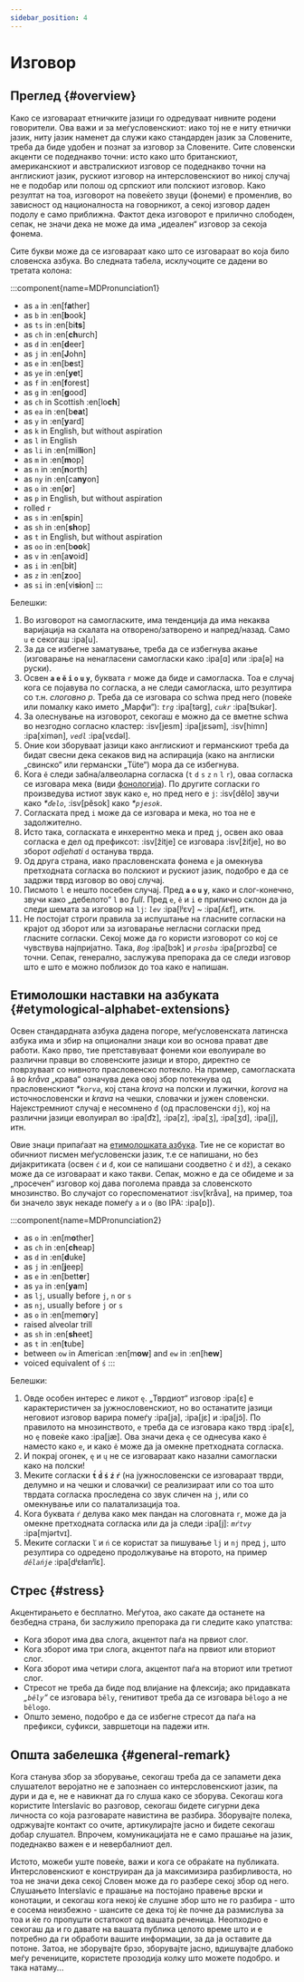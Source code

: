 ```yaml
---
sidebar_position: 4
---
```


# Изговор

## Преглед \{#overview}

Како се изговараат етничките јазици го одредуваат нивните родени говорители. Ова важи и за меѓусловенскиот: иако тој не е ниту етнички јазик, ниту јазик наменет да служи како стандарден јазик за Словените, треба да биде удобен и познат за изговор за Словените. Сите словенски акценти се подеднакво точни: исто како што британскиот, американскиот и австралискиот изговор се подеднакво точни на англискиот јазик, рускиот изговор на интерсловенскиот во никој случај не е подобар или полош од српскиот или полскиот изговор. Како резултат на тоа, изговорот на повеќето звуци (фонеми) е променлив, во зависност од националноста на говорникот, а секој изговор даден подолу е само приближна. Фактот дека изговорот е прилично слободен, сепак, не значи дека не може да има „идеален“ изговор за секоја фонема.

Сите букви може да се изговараат како што се изговараат во која било словенска азбука. Во следната табела, исклучоците се дадени во третата колона:

:::component{name=MDPronunciation1}
* as `a` in :en[f**a**ther]
* as `b` in :en[**b**ook]
* as `ts` in :en[bi**ts**]
* as `ch` in :en[**ch**urch]
* as `d` in :en[**d**eer]
* as `j` in :en[**J**ohn]
* as `e` in :en[b**e**st]
* as `ye` in :en[**ye**t]
* as `f` in :en[**f**orest]
* as `g` in :en[**g**ood]
* as `ch` in Scottish :en[lo**ch**]
* as `ea` in :en[b**ea**t]
* as `y` in :en[**y**ard]
* as `k` in English, but without aspiration
* as `l` in English
* as `li` in :en[mil**li**on]
* as `m` in :en[**m**op]
* as `n` in :en[**n**orth]
* as `ny` in :en[ca**ny**on]
* as `o` in :en[**o**r]
* as `p` in English, but without aspiration
* rolled `r`
* as `s` in :en[**s**pin]
* as `sh` in :en[**sh**op]
* as `t` in English, but without aspiration
* as `oo` in :en[b**oo**k]
* as `v` in :en[a**v**oid]
* as `i` in :en[b**i**t]
* as `z` in :en[**z**oo]
* as `si` in :en[vi**si**on]
:::

Белешки:

1. Во изговорот на самогласките, има тенденција да има некаква варијација на скалата на отворено/затворено и напред/назад. Само `u` е секогаш :ipa[u].
2. За да се избегне заматување, треба да се избегнува акање (изговарање на ненагласени самогласки како :ipa[ɑ] или :ipa[ə] на руски).
3. Освен **`a` `e` `ě` `i` `o` `u` `y`**, буквата `r` може да биде и самогласка. Тоа е случај кога се појавува по согласка, а не следи самогласка, што резултира со т.н. _слоговно р_. Треба да се изговара со schwa пред него (повеќе или помалку како името „Марфи“): _`trg`_ :ipa[tərg], _`cukr`_ :ipa[ʦukər].
4. За олеснување на изговорот, секогаш е можно да се вметне schwa во незгодно согласно кластер: :isv[jesm] :ipa[jɛsǝm], :isv[himn] :ipa[ximǝn],  _`vedl`_ :ipa[vɛdǝl].
5. Оние кои зборуваат јазици како англискиот и германскиот треба да бидат свесни дека секаков вид на аспирација (како на англиски „свинско“ или германски „Tüte“) мора да се избегнува.
6. Кога `ě` следи забна/алвеоларна согласка (`t` `d` `s` `z` `n` `l` `r`), оваа согласка се изговара мека (види [фонологија][1]). По другите согласки го произведува истиот звук како `e`, но пред него е `j`: :isv[dělo] звучи како _\*`ďelo`_, :isv[pěsok] како _\*`pjesok`_.
7. Согласката пред `i` може да се изговара и мека, но тоа не е задолжително.
8. Исто така, согласката е инхерентно мека и пред `j`, освен ако оваа согласка е дел од префиксот: :isv[žitje] се изговара :isv[žiťje], но во зборот _odjehati_ `d` останува тврда.
9. Од друга страна, иако прасловенската фонема `e` ја омекнува претходната согласка во полскиот и рускиот јазик, подобро е да се задржи тврд изговор во овој случај.
10. Писмото `l` е нешто посебен случај. Пред **`a` `o` `u` `y`**, како и слог-конечно, звучи како „дебелото“ `l` во _full_. Пред `e`, `ě`  и `i` е прилично склон да ја следи шемата за изговор на `lj`: _`lev`_ :ipa[lʲɛv] \~ :ipa[ʎɛf], итн.
11. Не постојат строги правила за испуштање на гласните согласки на крајот од зборот или за изговарање негласни согласки пред гласните согласки. Секој може да го користи изговорот со кој се чувствува најпријатно. Така, _`Bog`_ :ipa[bɔk] и _`prosba`_ :ipa[prɔzbɑ] се точни. Сепак, генерално, заслужува препорака да се следи изговор што е што е можно поблизок до тоа како е напишан.

## Етимолошки наставки на азбуката \{#etymological-alphabet-extensions}

Освен стандардната азбука дадена погоре, меѓусловенската латинска азбука има и збир на опционални знаци кои во основа прават две работи. Како прво, тие претставуваат фонеми кои еволуирале во различни правци во словенските јазици и второ, директно се поврзуваат со нивното прасловенско потекло. На пример, самогласката `å` во _kråva_ „крава“ означува дека овој збор потекнува од прасловенскиот _\*`korva`_, кој стана _krova_ на полски и лужички, _korova_ на источнословенски и _krava_ на чешки, словачки и јужен словенски. Најекстремниот случај е несомнено `đ` (од прасловенски `dj`), кој на различни јазици еволуирал во :ipa[d͡z], :ipa[z], :ipa[ʒ], :ipa[ʒd], :ipa[j],  итн.

Овие знаци припаѓаат на [етимолошката азбука][2]. Тие не се користат во обичниот писмен меѓусловенски јазик, т.е се напишани, но без дијакритиката (освен `ć` и `đ`, кои се напишани соодветно `č` и `dž`), а секако може да се изговараат и како такви. Сепак, можно е да се обидеме и за „просечен“ изговор кој дава поголема правда за словенското мнозинство. Во случајот со гореспоменатиот :isv[kråva], на пример, тоа би значело звук некаде помеѓу `a` и `o` (во IPA: :ipa[ɒ]).

:::component{name=MDPronunciation2}
* as `o` in :en[m**o**ther]
* as `ch` in :en[**ch**eap]
* as `d` in :en[**d**uke]
* as `j` in :en[**j**eep]
* as `e` in :en[bett**e**r]
* as `ya` in :en[**ya**m]
* as `lj`, usually before `j`, `n` or `s`
* as `nj`, usually before `j` or `s`
* as `o` in :en[mem**o**ry]
* raised alveolar trill
* as `sh` in :en[**sh**eet]
* as `t` in :en[**t**ube]
* between `ow` in American :en[m**ow**] and `ew` in :en[h**ew**]
* voiced equivalent of `ś`
:::

Белешки:

1. Овде особен интерес е ликот `ę`. „Тврдиот“ изговор :ipa[ɛ] е карактеристичен за јужнословенскиот, но во останатите јазици неговиот изговор варира помеѓу :ipa[ja], :ipa[jɛ]  и :ipa[jɔ̃]. По правилото на мнозинството, `e` треба да се изговара како тврд :ipa[ɛ], но `ę` повеќе како :ipa[jæ]. Ова значи дека `ę` се однесува како `ě` наместо како `e`, и како `ě` може да ја омекне претходната согласка.
2. И покрај огонек, `ę` и `ų` не се изговараат како назални самогласки како на полски!
3. Меките согласки **`t́` `d́` `ś` `ź` `ŕ`** (на јужнословенски се изговараат тврди, делумно и на чешки и словачки) се реализираат или со тоа што тврдата согласка проследена со звук сличен на `j`, или со омекнување или со палатализација тоа.
4. Кога буквата `ŕ` делува како мек пандан на слоговната `r`, може да ја омекне претходната согласка или да ја следи :ipa[j]: _`mŕtvy`_ :ipa[mjǝrtvɪ].
5. Меките согласки `ľ` и `ń` се користат за пишување `lj` и `nj` пред `j`, што резултира со одредено продолжување на второто, на пример _`dělańje`_ :ipa[dʲɛɫanʲĭɛ].

## Стрес \{#stress}

Акцентирањето е бесплатно. Меѓутоа, ако сакате да останете на безбедна страна, би заслужило препорака да ги следите како упатства:

- Кога зборот има два слога, акцентот паѓа на првиот слог.
- Кога зборот има три слога, акцентот паѓа на првиот или вториот слог.
- Кога зборот има четири слога, акцентот паѓа на вториот или третиот слог.
- Стресот не треба да биде под влијание на флексија; ако придавката _„`běly`“_ се изговара `běly`, генитивот треба да се изговара `bělogo` а не `bělogo`.
- Општо земено, подобро е да се избегне стресот да паѓа на префикси, суфикси, завршетоци на падежи итн.

## Општа забелешка \{#general-remark}

Кога станува збор за зборување, секогаш треба да се запамети дека слушателот веројатно не е запознаен со интерсловенскиот јазик, па дури и да е, не е навикнат да го слуша како се зборува. Секогаш кога користите Interslavic во разговор, секогаш бидете сигурни дека личноста со која разговарате навистина ве разбира. Зборувајте полека, одржувајте контакт со очите, артикулирајте јасно и бидете секогаш добар слушател. Впрочем, комуникацијата не е само прашање на јазик, подеднакво важен е и невербалниот дел.

Истото, можеби уште повеќе, важи и кога се обраќате на публиката. Интерсловенскиот е конструиран да ја максимизира разбирливоста, но тоа не значи дека секој Словен може да го разбере секој збор од него. Слушањето Interslavic е прашање на постојано правење врски и конотации, и секогаш кога некој ќе слушне збор што не го разбира - што е сосема неизбежно - шансите се дека тој ќе почне да размислува за тоа и ќе го пропушти остатокот од вашата реченица. Неопходно е секогаш да и го давате на вашата публика целото време што и е потребно да ги обработи вашите информации, за да ја оставите да потоне. Затоа, не зборувајте брзо, зборувајте јасно, вдишувајте длабоко меѓу речениците, користете прозодија колку што можете подобро. и така натаму...

[1]: ./phonology.mdx#hard_and_soft

[2]: orthography.mdx#etymological_alphabet

